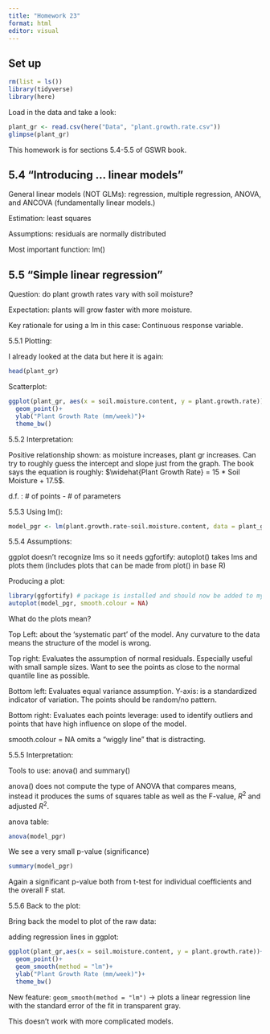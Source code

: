 ```yaml
---
title: "Homework 23"
format: html
editor: visual
---
```


## Set up

```r
rm(list = ls())
library(tidyverse)
library(here)
```

Load in the data and take a look:

```r
plant_gr <- read.csv(here("Data", "plant.growth.rate.csv"))
glimpse(plant_gr)
```

This homework is for sections 5.4-5.5 of GSWR book.

## 5.4 "Introducing ... linear models"

General linear models (NOT GLMs): regression, multiple regression, ANOVA, and ANCOVA (fundamentally linear models.)

Estimation: least squares

Assumptions: residuals are normally distributed

Most important function: lm()

## 5.5 "Simple linear regression"

Question: do plant growth rates vary with soil moisture?

Expectation: plants will grow faster with more moisture.

Key rationale for using a lm in this case: Continuous response variable.

5.5.1 Plotting:

I already looked at the data but here it is again:

```r
head(plant_gr)
```

Scatterplot:

```r
ggplot(plant_gr, aes(x = soil.moisture.content, y = plant.growth.rate))+
  geom_point()+
  ylab("Plant Growth Rate (mm/week)")+
  theme_bw()
```

5.5.2 Interpretation:

Positive relationship shown: as moisture increases, plant gr increases. Can try to roughly guess the intercept and slope just from the graph. The book says the equation is roughly: $\widehat{Plant Growth Rate} = 15 * Soil Moisture + 17.5$.

d.f. : \# of points - \# of parameters

5.5.3 Using lm():

```r
model_pgr <- lm(plant.growth.rate~soil.moisture.content, data = plant_gr)
```

5.5.4 Assumptions:

ggplot doesn't recognize lms so it needs ggfortify: autoplot() takes lms and plots them (includes plots that can be made from plot() in base R)

Producing a plot:

```r
library(ggfortify) # package is installed and should now be added to my normal 'set up' section of code.
autoplot(model_pgr, smooth.colour = NA)
```

What do the plots mean?

Top Left: about the 'systematic part' of the model. Any curvature to the data means the structure of the model is wrong.

Top right: Evaluates the assumption of normal residuals. Especially useful with small sample sizes. Want to see the points as close to the normal quantile line as possible.

Bottom left: Evaluates equal variance assumption. Y-axis: is a standardized indicator of variation. The points should be random/no pattern.

Bottom right: Evaluates each points leverage: used to identify outliers and points that have high influence on slope of the model.

smooth.colour = NA omits a "wiggly line" that is distracting.

5.5.5 Interpretation:

Tools to use: anova() and summary()

anova() does not compute the type of ANOVA that compares means, instead it produces the sums of squares table as well as the F-value, $R^2$ and adjusted $R^2$.

anova table:

```r
anova(model_pgr)
```

We see a very small p-value (significance)

```r
summary(model_pgr)
```

Again a significant p-value both from t-test for individual coefficients and the overall F stat.

5.5.6 Back to the plot:

Bring back the model to plot of the raw data:

adding regression lines in ggplot:

```r
ggplot(plant_gr,aes(x = soil.moisture.content, y = plant.growth.rate))+
  geom_point()+
  geom_smooth(method = "lm")+
  ylab("Plant Growth Rate (mm/week)")+
  theme_bw()
```

New feature: `geom_smooth(method = "lm")` -\> plots a linear regression line with the standard error of the fit in transparent gray.

This doesn't work with more complicated models.
